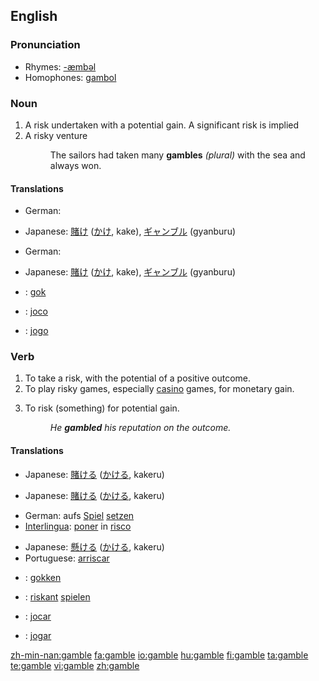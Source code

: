 {{wikipedia|Gamble (disambiguation)}}
==English==

===Pronunciation===
*Rhymes: [[Rhymes:English:-æmbəl|-æmbəl]]
*Homophones: [[gambol]]

===Noun===
{{wikipedia}}
{{en-noun}}

# A risk undertaken with a potential gain. A significant risk is implied
# A risky venture
#: The sailors had taken many '''gambles''' ''(plural)'' with the sea and always won.

====Translations====
{{trans-top|a risk undertaken with a potential gain}}
* German: {{t+|de|Glücksspiel|n}}
{{trans-mid}}
*Japanese: [[賭け]] ([[かけ]], kake), [[ギャンブル]] (gyanburu)
{{trans-bottom}}

{{trans-top|a risky venture}}
* German: {{t+|de|Glücksspiel|n}}
{{trans-mid}}
*Japanese: [[賭け]] ([[かけ]], kake), [[ギャンブル]] (gyanburu)
{{trans-bottom}}

{{checktrans-top}}
*{{ttbc|Dutch}}: [[gok]] {{m}}
{{checktrans-mid}}
*{{ttbc|Interlingua}}: [[joco]]
*{{ttbc|Portuguese}}: [[jogo]] {{m}}
{{checktrans-bottom}}

===Verb===
{{en-verb|gambl|ing}}

# To take a risk, with the potential of a positive outcome.
# To play risky games, especially [[casino]] games, for monetary gain.
# {{transitive}} To risk (something) for potential gain.
#:''He '''gambled''' his reputation on the outcome.''

====Translations====
{{trans-top|to take a risk, with the potential of a positive outcome}}
{{trans-mid}}
*Japanese: [[賭ける]] ([[かける]], kakeru)
{{trans-bottom}}

{{trans-top|to play casino games}}
{{trans-mid}}
*Japanese: [[賭ける]] ([[かける]], kakeru)
{{trans-bottom}}

{{trans-top|''(transitive)'' to risk something for potential gain}}
*German: aufs [[Spiel]] [[setzen]]
*[[Interlingua]]: [[poner]] in [[risco]]
{{trans-mid}}
*Japanese: [[懸ける]] ([[かける]], kakeru)
*Portuguese: [[arriscar]]
{{trans-bottom}}

<!--intransitive? both? In English, the 1st and 3rd are not distinct senses. -->
{{checktrans-top}}
*{{ttbc|Dutch}}: [[gokken]]
*{{ttbc|German}}: [[riskant]] [[spielen]]
{{checktrans-mid}}
*{{ttbc|Interlingua}}: [[jocar]]
*{{ttbc|Portuguese}}: [[jogar]]
{{checktrans-bottom}}

[[zh-min-nan:gamble]]
[[fa:gamble]]
[[io:gamble]]
[[hu:gamble]]
[[fi:gamble]]
[[ta:gamble]]
[[te:gamble]]
[[vi:gamble]]
[[zh:gamble]]
